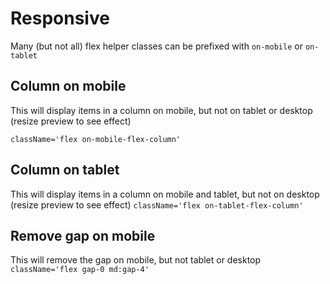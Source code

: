 

<Meta title={getTitle(__filename)} />

# Responsive

Many (but not all) flex helper classes can be prefixed with `on-mobile` or `on-tablet`

## Column on mobile

This will display items in a column on mobile, but not on tablet or desktop (resize preview to see effect)

`className='flex on-mobile-flex-column'`

<div className="border p-2 rounded bg-weak" style={{ width: '320px', resize: 'both', overflow: 'auto' }}>
    <Story id="css-utilities-flexbox-responsive--column-mobile" />
</div>

## Column on tablet

This will display items in a column on mobile and tablet, but not on desktop (resize preview to see effect) `className='flex on-tablet-flex-column'`

<div className="border p-2 rounded bg-weak" style={{ width: '900px', resize: 'both', overflow: 'auto' }}>
    <Story id="css-utilities-flexbox-responsive--column-tablet" />
</div>

## Remove gap on mobile

This will remove the gap on mobile, but not tablet or desktop `className='flex gap-0 md:gap-4'`

<div className="border p-2 rounded bg-weak mb-4" style={{ width: '320px', resize: 'both', overflow: 'auto' }}>
    <Story id="css-utilities-flexbox-responsive--flex-gap-0" />
</div>

<div className="border p-2 rounded bg-weak" style={{ width: '750px', resize: 'both', overflow: 'auto' }}>
    <Story id="css-utilities-flexbox-responsive--flex-gap-0" />
</div>

<div class="hidden">
    <Primary />
</div>
